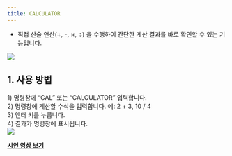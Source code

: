 ```yaml
---
title: CALCULATOR
---
```



[image1]: ../../../../../assets/images/commands/calculator/image1.png
[image2]: ../../../../../assets/images/commands/calculator/image2.png

* 직접 산술 연산(+, \-, ×, ÷) 을 수행하여 간단한 계산 결과를 바로 확인할 수 있는 기능입니다.

![][image1]

## **1\. 사용 방법**

1\) 명령창에 “CAL” 또는 “CALCULATOR” 입력합니다.  
2\) 명령창에 계산할 수식을 입력합니다. 예: 2 \+ 3, 10 / 4  
3\) 엔터 키를 누릅니다.  
4\) 결과가 명령창에 표시됩니다.  
![][image2]

[**<Icon name="youtube" class="emoji"/> 시연 영상 보기**]()
